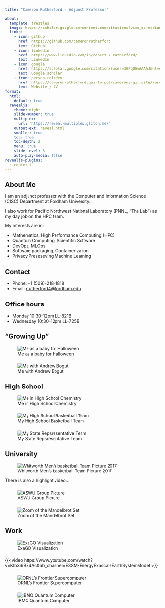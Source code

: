 ```yaml
---
title: "Cameron Rutherford - Adjunct Professor"

about:
  template: trestles
  image: https://scholar.googleusercontent.com/citations?view_op=medium_photo&user=3GFqQGoAAAAJ&citpid=1
  links:
    - icon: github
      href: https://github.com/cameronrutherford
      text: GitHub
    - icon: linkedin
      href: https://www.linkedin.com/in/robert-c-rutherford/
      text: LinkedIn
    - icon: google
      href: https://scholar.google.com/citations?user=3GFqQGoAAAAJ&hl=en&oi=sra
      text: Google scholar
    - icon: person-rolodex
      href: https://cameronrutherford.quarto.pub/camerons-git-site/resume/resume.html
      text: Website / CV
format:
  html:
    default: true
  revealjs:
    theme: night
    slide-number: true
    multiplex:
      url: 'https://reveal-multiplex.glitch.me/'
    output-ext: reveal.html
    smaller: true
    toc: true
    toc-depth: 2
    menu: true
    slide-level: 3
    auto-play-media: false
revealjs-plugins:
  - confetti
---
```


## About Me

I am an adjunct professor with the Computer and Information Science (CISC) Department at Fordham University.

I also work for Pacific Northwest National Laboratory (PNNL, "The Lab") as my day job on the HPC team.

My interests are in:

- Mathematics, High Performance Computing (HPC)
- Quantum Computing, Scientific Software
- DevOps, MLOps
- Software packaging, Containerization
- Privacy Preseseving Machine Learning

## Contact

- Phone: +1 (509)-218-1818
- Email: [rrutherford4@fordham.edu](mailto:rrutherford4@fordham.edu)

## Office hours

- Monday 10:30-12pm LL-821B
- Wednesday 10:30-12pm LL-725B

::: {.content-visible when-format="revealjs"}

## "Growing Up"

![Me as a baby for Halloween](https://cameronrutherford.quarto.pub/camerons-git-site/presentations/stem-engagement/images/baby.jpeg)

###

![Me with Andrew Bogut](https://cameronrutherford.quarto.pub/camerons-git-site/presentations/stem-engagement/images/bogut.jpeg)

## High School

![Me in High School Chemistry](https://cameronrutherford.quarto.pub/camerons-git-site/presentations/stem-engagement/images/grammar.jpeg)

###

![My High School Basketball Team](https://cameronrutherford.quarto.pub/camerons-git-site/presentations/stem-engagement/images/gram-basketball.jpeg)

###

![My State Repsresentative Team](https://cameronrutherford.quarto.pub/camerons-git-site/presentations/stem-engagement/images/nationals.jpeg)

## University

![Whitworth Men's basketball Team Picture 2017](https://i.ytimg.com/vi/Q1GbTwKw0xM/maxresdefault.jpg)

There is also a highlight video...

###

![ASWU Group Picture](https://cameronrutherford.quarto.pub/camerons-git-site/presentations/stem-engagement/images/aswu.jpeg)

###

![Zoom of the Mandelbrot Set](https://cameronrutherford.quarto.pub/camerons-git-site/presentations/stem-engagement/images/mandle.gif)

## Work

![ExaGO Visualization](https://cameronrutherford.quarto.pub/camerons-git-site/presentations/stem-engagement/images/exago.png)

###

{{<video https://www.youtube.com/watch?v=KIb3i6B84Ac&ab_channel=E3SM-EnergyExascaleEarthSystemModel >}}

###

![ORNL's Frontier Supercomputer](https://spectrum.ieee.org/media-library/the-frontier-supercomputer-retains-its-top-ranking-on-the-latest-entry-in-the-top500-list-of-the-worlds-fastest-high-performanc.jpg?id=32094316&width=3600&height=2700)

###

![IBMQ Quantum Computer](https://wp.technologyreview.com/wp-content/uploads/2019/03/leadspace-background-10.jpg)

:::
